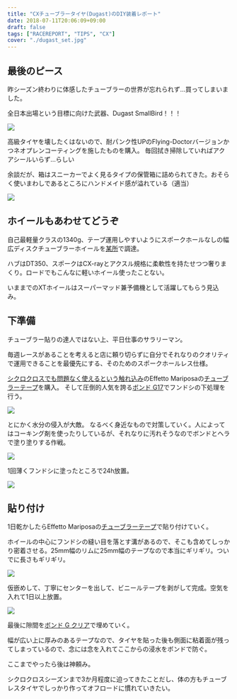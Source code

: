 ---
title: "CXチューブラータイヤ(Dugast)のDIY装着レポート"
date: 2018-07-11T20:06:09+09:00
draft: false
tags: ["RACEREPORT", "TIPS", "CX"]
cover: "./dugast_set.jpg"
---

## 最後のピース

昨シーズン終わりに体感したチューブラーの世界が忘れられず…買ってしまいました。

全日本出場という目標に向けた武器、Dugast SmallBird！！！

![ ](./dugast_set.jpg)

高級タイヤを壊したくはないので、耐パンク性UPのFlying-Doctorバージョンかつネオプレンコーティングを施したものを購入。
毎回拭き掃除していればアクアシールいらず…らしい

余談だが、箱はスニーカーでよく見るタイプの保管箱に詰められてきた。おそらく使いまわしであるところにハンドメイド感が溢れている（適当）

![ ](./dugast.jpg)

## ホイールもあわせてどうぞ

自己最軽量クラスの1340g、テープ運用しやすいようにスポークホールなしの幅広ディスクチューブラーホイールを[某所](https://www.aliexpress.com/store/all-wholesale-products/103713.html)で調達。

ハブはDT350、スポークはCX-rayとアクスル規格に柔軟性を持たせつつ奢りまくり。ロードでもこんなに軽いホイール使ったことない。

いままでのXTホイールはスーパーマッド兼予備機として活躍してもらう見込み。

## 下準備

チューブラー貼りの達人ではない上、平日仕事のサラリーマン。

毎週レースがあることを考えると店に頼り切らずに自分でそれなりのクオリティで運用できることを最優先にする、そのためのスポークホールレス仕様。

[シクロクロスでも問題なく使えるという触れ込み](https://www.cyclowired.jp/lifenews/node/191669)のEffetto Mariposaの[チューブラーテープ](https://amzn.to/2u8o89K)を購入。
そして圧倒的人気を誇る[ボンド G17](https://amzn.to/2JeDVs9)でフンドシの下処理を行う。

![ ](./bonds.jpg)

とにかく水分の侵入が大敵。
なるべく身近なもので対策していく。人によってはコーキング剤を使ったりしているが、それなりに汚れそうなのでボンドとヘラで塗り塗りする作戦。

![ ](./hera.jpg)

1回薄くフンドシに塗ったところで24h放置。

![ ](./tyre_dry.jpg)

## 貼り付け

1日乾かしたらEffetto Mariposaの[チューブラーテープ](https://amzn.to/2u8o89K)で貼り付けていく。

ホイールの中心にフンドシの縫い目を落とす溝があるので、そこも含めてしっかり密着させる。25mm幅のリムに25mm幅のテープなので本当にギリギリ。ついでに長さもギリギリ。

![ ](./tape_left.jpg)

仮嵌めして、丁寧にセンターを出して、ビニールテープを剥がして完成。空気を入れて1日以上放置。

![ ](./tyre_complete.jpg)

最後に隙間を[ボンド G クリア](https://amzn.to/2KQCPII)で埋めていく。

幅が広い上に厚みのあるテープなので、タイヤを貼った後も側面に粘着面が残ってしまっているので、念には念を入れてここからの浸水をボンドで防ぐ。

ここまでやったら後は神頼み。

シクロクロスシーズンまで3か月程度に迫ってきたことだし、体の方もチューブレスタイヤでしっかり作ってオフロードに慣れていきたい。

<Amzn asin="B0BSF6FBYJ" />
